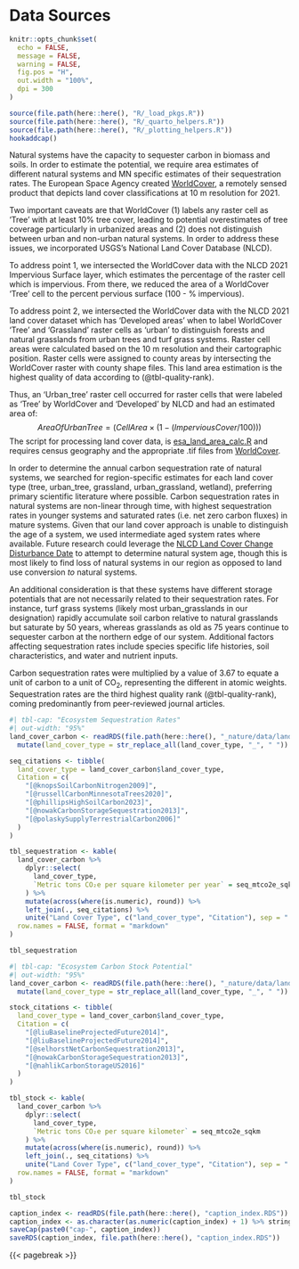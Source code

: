 # Data Sources
```r
knitr::opts_chunk$set(
  echo = FALSE,
  message = FALSE,
  warning = FALSE,
  fig.pos = "H",
  out.width = "100%",
  dpi = 300
)

source(file.path(here::here(), "R/_load_pkgs.R"))
source(file.path(here::here(), "R/_quarto_helpers.R"))
source(file.path(here::here(), "R/_plotting_helpers.R"))
hookaddcap()
```


Natural systems have the capacity to sequester carbon in biomass and soils. In order to estimate the potential, we require area estimates of different natural systems and MN specific estimates of their sequestration rates.  The European Space Agency created [WorldCover](https://esa-worldcover.org/en), a remotely sensed product that depicts land cover classifications at 10 m resolution for 2021. 

Two important caveats are that WorldCover (1) labels any raster cell as 'Tree' with at least 10% tree cover, leading to potential overestimates of tree coverage particularly in urbanized areas and (2) does not distinguish between urban and non-urban natural systems. In order to address these issues, we incorporated USGS's National Land Cover Database (NLCD). 

To address point 1, we intersected the WorldCover data with the NLCD 2021 Impervious Surface layer, which estimates the percentage of the raster cell which is impervious. From there, we reduced the area of a WorldCover 'Tree' cell to the percent pervious surface (100 - % impervious).  

To address point 2, we intersected the WorldCover data with the NLCD 2021 land cover dataset which has 'Developed areas' when to label WorldCover 'Tree' and 'Grassland' raster cells as 'urban' to distinguish forests and natural grasslands from urban trees and turf grass systems. Raster cell areas were calculated based on the 10 m resolution and their cartographic position. Raster cells were assigned to county areas by intersecting the WorldCover raster with county shape files. This land area estimation is the highest quality of data according to (@tbl-quality-rank).

Thus, an 'Urban_tree' raster cell occurred for raster cells that were labeled as 'Tree' by WorldCover and 'Developed' by NLCD and had an estimated area of:
$$AreaOfUrbanTree =  (CellArea \times (1 - (ImperviousCover/100))) $$
The script for processing land cover data, is [esa_land_area_calc.R](_nature/data-raw/esa_land_area_calc.R) and requires census geography and the appropriate .tif files from [WorldCover](https://esa-worldcover.org/en).

In order to determine the annual carbon sequestration rate of natural systems, we searched for region-specific estimates for each land cover type (tree, urban_tree, grassland, urban_grassland, wetland), preferring primary scientific literature where possible. Carbon sequestration rates in natural systems are non-linear through time, with highest sequestration rates in younger systems and saturated rates (i.e. net zero carbon fluxes) in mature systems. Given that our land cover approach is unable to distinguish the age of a system, we used intermediate aged system rates where available. Future research could leverage the [NLCD Land Cover Change Disturbance Date](https://www.mrlc.gov/nlcd-2021-science-research-products) to attempt to determine natural system age, though this is most likely to find loss of natural systems in our region as opposed to land use conversion *to* natural systems. 

An additional consideration is that these systems have different storage potentials that are not necessarily related to their sequestration rates. For instance, turf grass systems (likely most urban_grasslands in our designation) rapidly accumulate soil carbon relative to natural grasslands but saturate by 50 years, whereas grasslands as old as 75 years continue to sequester carbon at the northern edge of our system. Additional factors affecting sequestration rates include species specific life histories, soil characteristics, and water and nutrient inputs. 

Carbon sequestration rates were multiplied by a value of 3.67 to equate a unit of carbon to a unit of CO~2~, representing the different in atomic weights. Sequestration rates are the third highest quality rank (@tbl-quality-rank), coming predominantly from peer-reviewed journal articles.


```r
#| tbl-cap: "Ecosystem Sequestration Rates"
#| out-width: "95%"
land_cover_carbon <- readRDS(file.path(here::here(), "_nature/data/land_cover_carbon.RDS")) %>%
  mutate(land_cover_type = str_replace_all(land_cover_type, "_", " "))

seq_citations <- tibble(
  land_cover_type = land_cover_carbon$land_cover_type,
  Citation = c(
    "[@knopsSoilCarbonNitrogen2009]",
    "[@russellCarbonMinnesotaTrees2020]",
    "[@phillipsHighSoilCarbon2023]",
    "[@nowakCarbonStorageSequestration2013]",
    "[@polaskySupplyTerrestrialCarbon2006]"
  )
)

tbl_sequestration <- kable(
  land_cover_carbon %>%
    dplyr::select(
      land_cover_type,
      `Metric tons CO₂e per square kilometer per year` = seq_mtco2e_sqkm
    ) %>%
    mutate(across(where(is.numeric), round)) %>% 
    left_join(., seq_citations) %>%
    unite("Land Cover Type", c("land_cover_type", "Citation"), sep = " "),
  row.names = FALSE, format = "markdown"
)

tbl_sequestration
```

```r
#| tbl-cap: "Ecosystem Carbon Stock Potential"
#| out-width: "95%"
land_cover_carbon <- readRDS(file.path(here::here(), "_nature/data/land_cover_carbon.RDS")) %>%
  mutate(land_cover_type = str_replace_all(land_cover_type, "_", " "))

stock_citations <- tibble(
  land_cover_type = land_cover_carbon$land_cover_type,
  Citation = c(
    "[@liuBaselineProjectedFuture2014]",
    "[@liuBaselineProjectedFuture2014]",
    "[@selhorstNetCarbonSequestration2013]",
    "[@nowakCarbonStorageSequestration2013]",
    "[@nahlikCarbonStorageUS2016]"
  )
)

tbl_stock <- kable(
  land_cover_carbon %>%
    dplyr::select(
      land_cover_type,
      `Metric tons CO₂e per square kilometer` = seq_mtco2e_sqkm
    ) %>%
    mutate(across(where(is.numeric), round)) %>% 
    left_join(., seq_citations) %>%
    unite("Land Cover Type", c("land_cover_type", "Citation"), sep = " "),
  row.names = FALSE, format = "markdown"
)

tbl_stock
```

```r
caption_index <- readRDS(file.path(here::here(), "caption_index.RDS"))
caption_index <- as.character(as.numeric(caption_index) + 1) %>% stringr::str_pad(width = 2, side = "left", pad = "0")
saveCap(paste0("cap-", caption_index))
saveRDS(caption_index, file.path(here::here(), "caption_index.RDS"))
```

{{< pagebreak >}}
